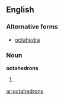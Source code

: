 ==English==

===Alternative forms===
* [[octahedra]]

===Noun===
'''octahedrons'''

# {{plural of|[[octahedron]]}}

[[ar:octahedrons]]